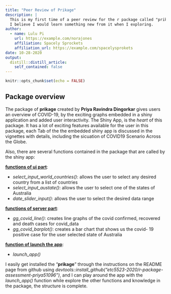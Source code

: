 ```yaml
---
title: "Peer Review of Prikage"
description: |
  This is my first time of a peer review for the r package called "prikage", which was created by Priya Ravindra Dingorkar. 
  I believe I would learn something new from it when I exploring. 
author:
  - name: Lulu Pi 
    url: https://example.com/norajones
    affiliation: Spacely Sprockets
    affiliation_url: https://example.com/spacelysprokets
date: 10-28-2020
output:
  distill::distill_article:
    self_contained: false
---
```


```r
knitr::opts_chunk$set(echo = FALSE)
```

## Package overview
The package of **prikage** created by **Priya Ravindra Dingorkar** gives users an overview of COVID-19, by the exciting graphs embedded in a shiny application and added user interactivity. The Shiny App, is the *heart* of this package. It has a lot of exciting features available for the user in this package, each Tab of the the embedded shiny app is discussed in the vignettes with details, including the sicuation of COVID19 Scenario Across the Globe. 

Also, there are several functions contained in the package that are called by the shiny app:

<u>**functions of ui part**</u>:

- *select_input_world_countries()*: allows the user to select any desired country from a list of countries
- *select_input_austate()*: allows the user to select one of the states of Australia 
- *date_slider_input()*: allows the user to select the desired data range

<u>**functions of server part**</u>:

- *gg_covid_line()*: creates line graphs of the covid confirmed, recovered and death cases for covid_data
- *gg_covid_barplot()*: creates a bar chart that shows us the covid- 19 positive case for the user selected state of Australia

<u>**function of launch the app**</u>:

- *launch_app()*

I easily get installed the "**prikage**" through the instructions on the README page from github using *devtools::install_github("etc5523-2020/r-package-assessment-priya51096")*, and I can play around the app with the *launch_app()* function while explore the other functions and knowledge in the package, the structure is complete. 
 





